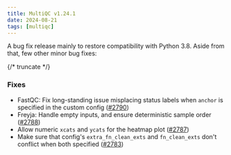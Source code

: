 ---
title: MultiQC v1.24.1
date: 2024-08-21
tags: [multiqc]
---

A bug fix release mainly to restore compatibility with Python 3.8. Aside from that, few other minor bug fixes:

{/* truncate */}

### Fixes

- FastQC: Fix long-standing issue misplacing status labels when `anchor` is specified in the custom config ([#2790](https://github.com/MultiQC/MultiQC/pull/2790))
- Freyja: Handle empty inputs, and ensure deterministic sample order ([#2788](https://github.com/MultiQC/MultiQC/pull/2788))
- Allow numeric `xcats` and `ycats` for the heatmap plot ([#2787](https://github.com/MultiQC/MultiQC/pull/2787))
- Make sure that config's `extra_fn_clean_exts` and `fn_clean_exts` don't conflict when both specified ([#2783](https://github.com/MultiQC/MultiQC/pull/2783))
